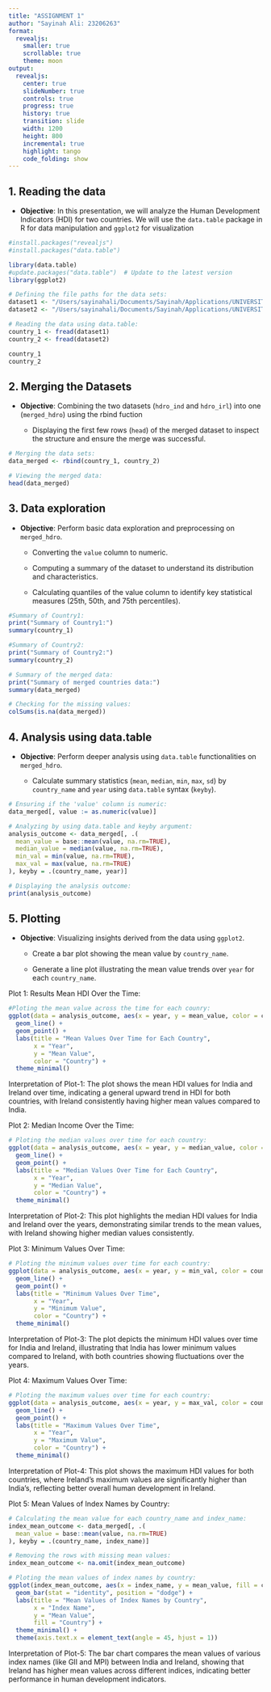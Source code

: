 ```yaml
---
title: "ASSIGNMENT 1"
author: "Sayinah Ali: 23206263"
format:
  revealjs:
    smaller: true
    scrollable: true
    theme: moon 
output:
  revealjs:
    center: true             
    slideNumber: true        
    controls: true           
    progress: true           
    history: true            
    transition: slide        
    width: 1200              
    height: 800              
    incremental: true        
    highlight: tango         
    code_folding: show       
---
```


## 1. Reading the data

-   **Objective**: In this presentation, we will analyze the Human Development Indicators (HDI) for two countries. We will use the `data.table` package in R for data manipulation and `ggplot2` for visualization

```r
#install.packages("revealjs")
#install.packages("data.table")
```

```r
library(data.table)
#update.packages("data.table")  # Update to the latest version
library(ggplot2)
```

```r
# Defining the file paths for the data sets:
dataset1 <- "/Users/sayinahali/Documents/Sayinah/Applications/UNIVERSITIES/UCD/University/SEM-3/Adv R/Assignment-1/hdro_indicators_ind.csv"
dataset2 <- "/Users/sayinahali/Documents/Sayinah/Applications/UNIVERSITIES/UCD/University/SEM-3/Adv R/Assignment-1/hdro_indicators_irl.csv"

# Reading the data using data.table:
country_1 <- fread(dataset1)
country_2 <- fread(dataset2)

country_1
country_2

```

## 2. Merging the Datasets

-   **Objective**: Combining the two datasets (`hdro_ind` and `hdro_irl`) into one (`merged_hdro`) using the rbind fuction

    -   Displaying the first few rows (`head`) of the merged dataset to inspect the structure and ensure the merge was successful.

```r
# Merging the data sets:
data_merged <- rbind(country_1, country_2)

# Viewing the merged data:
head(data_merged)
```

## 3. Data exploration

-   **Objective**: Perform basic data exploration and preprocessing on `merged_hdro`.

    -   Converting the `value` column to numeric.

    -   Computing a summary of the dataset to understand its distribution and characteristics.

    -   Calculating quantiles of the value column to identify key statistical measures (25th, 50th, and 75th percentiles).

```r
#Summary of Country1:
print("Summary of Country1:")
summary(country_1)

#Summary of Country2:
print("Summary of Country2:")
summary(country_2)

# Summary of the merged data:
print("Summary of merged countries data:")
summary(data_merged)

# Checking for the missing values:
colSums(is.na(data_merged))
```

## 4. Analysis using data.table

-   **Objective**: Perform deeper analysis using `data.table` functionalities on `merged_hdro`.

    -   Calculate summary statistics (`mean`, `median`, `min`, `max`, `sd`) by `country_name` and `year` using `data.table` syntax (`keyby`).

```r
# Ensuring if the 'value' column is numeric:
data_merged[, value := as.numeric(value)]

# Analyzing by using data.table and keyby argument:
analysis_outcome <- data_merged[, .(
  mean_value = base::mean(value, na.rm=TRUE),
  median_value = median(value, na.rm=TRUE),
  min_val = min(value, na.rm=TRUE),
  max_val = max(value, na.rm=TRUE)
), keyby = .(country_name, year)]

# Displaying the analysis outcome:
print(analysis_outcome)
```

## 5. Plotting

-   **Objective**: Visualizing insights derived from the data using `ggplot2`.

    -   Create a bar plot showing the mean value by `country_name`.

    -   Generate a line plot illustrating the mean value trends over `year` for each `country_name`.
    
Plot 1: Results Mean HDI Over the Time:
```r
#Ploting the mean value across the time for each counry:
ggplot(data = analysis_outcome, aes(x = year, y = mean_value, color = country_name, group = country_name)) +
  geom_line() +
  geom_point() +
  labs(title = "Mean Values Over Time for Each Country",
       x = "Year",
       y = "Mean Value",
       color = "Country") +
  theme_minimal()
```
Interpretation of Plot-1:
The plot shows the mean HDI values for India and Ireland over time, indicating a general upward trend in HDI for both countries, with Ireland consistently having higher mean values compared to India.

Plot 2: Median Income Over the Time:
```r
# Ploting the median values over time for each country:
ggplot(data = analysis_outcome, aes(x = year, y = median_value, color = country_name, group = country_name)) +
  geom_line() +
  geom_point() +
  labs(title = "Median Values Over Time for Each Country",
       x = "Year",
       y = "Median Value",
       color = "Country") +
  theme_minimal()
```
Interpretation of Plot-2:
This plot highlights the median HDI values for India and Ireland over the years, demonstrating similar trends to the mean values, with Ireland showing higher median values consistently.

Plot 3: Minimum Values Over Time:
```r
# Ploting the minimum values over time for each country:
ggplot(data = analysis_outcome, aes(x = year, y = min_val, color = country_name), group = country_name) +
  geom_line() +
  geom_point() +
  labs(title = "Minimum Values Over Time",
       x = "Year",
       y = "Minimum Value",
       color = "Country") +
  theme_minimal()

```
Interpretation of Plot-3:
The plot depicts the minimum HDI values over time for India and Ireland, illustrating that India has lower minimum values compared to Ireland, with both countries showing fluctuations over the years.


Plot 4: Maximum Values Over Time:
```r
# Ploting the maximum values over time for each country:
ggplot(data = analysis_outcome, aes(x = year, y = max_val, color = country_name), group = country_name) +
  geom_line() +
  geom_point() +
  labs(title = "Maximum Values Over Time",
       x = "Year",
       y = "Maximum Value",
       color = "Country") +
  theme_minimal()

```
Interpretation of Plot-4:
This plot shows the maximum HDI values for both countries, where Ireland's maximum values are significantly higher than India's, reflecting better overall human development in Ireland.


Plot 5: Mean Values of Index Names by Country:
```r
# Calculating the mean value for each country_name and index_name:
index_mean_outcome <- data_merged[, .(
  mean_value = base::mean(value, na.rm=TRUE)
), keyby = .(country_name, index_name)]

# Removing the rows with missing mean values:
index_mean_outcome <- na.omit(index_mean_outcome)

# Ploting the mean values of index names by country:
ggplot(index_mean_outcome, aes(x = index_name, y = mean_value, fill = country_name)) +
  geom_bar(stat = "identity", position = "dodge") +
  labs(title = "Mean Values of Index Names by Country",
       x = "Index Name",
       y = "Mean Value",
       fill = "Country") +
  theme_minimal() +
  theme(axis.text.x = element_text(angle = 45, hjust = 1))
```
Interpretation of Plot-5:
The bar chart compares the mean values of various index names (like GII and MPI) between India and Ireland, showing that Ireland has higher mean values across different indices, indicating better performance in human development indicators.

